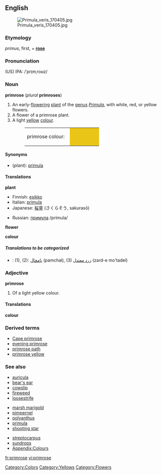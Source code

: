 {{wikipedia}}
==English==
[[Image:Primula veris 170405.jpg|thumb]]
===Etymology===
{{L.}} ''primus'', first, + '''[[rose]]'''
===Pronunciation===
(US) IPA: /ˈprɪmˌroʊz/

===Noun===
'''primrose''' (''plural'' '''primroses''')

#An early-[[flower]]ing [[plant]] of the [[genus]] ''[[Primula]]'', with white, red, or yellow flowers.
#A flower of a primrose plant.
#A light [[yellow]] [[colour]].
#:<table><tr><td>primrose colour: &nbsp;</td><td bgcolor="#E9C518" width="80">&nbsp; </td></tr></table>

====Synonyms====
*(''plant''): [[primula]]

====Translations====
'''plant'''

{{top}}
*Finnish: [[esikko]]
*Italian: [[primula]] {{f}}
*Japanese: [[桜草]] (さくらそう, sakurasō)
{{mid}}
*Russian: [[примула]] /prímula/ {{f}}
{{bottom}}

'''flower'''
{{top}}
{{mid}}
{{bottom}}

'''colour'''
{{top}}
{{mid}}
{{bottom}}

=====Translations to be categorized=====
{{checktrans}}
<!--Remove this section once all of the translations below have been moved into the tables above.-->
*{{ttbc|Persian}}: (1), (2): [[پامچال]] (pamchal), (3) [[زرد معتدل]] (zard-e mo'tadel)

===Adjective===
'''primrose'''

#Of a light yellow colour.

====Translations====
'''colour'''
{{top}}
{{mid}}
{{bottom}}

===Derived terms===
*[[Cape primrose]]
*[[evening primrose]]
*[[primrose path]]
*[[primrose yellow]]

===See also===
{{top3}}
*[[auricula]]
*[[bear's ear]]
*[[cowslip]]
*[[fireweed]]
*[[loosestrife]]
{{mid3}}
*[[marsh marigold]]
*[[pimpernel]]
*[[polyanthus]]
*[[primula]]
*[[shooting star]]
{{mid3}}
*[[streptocarpus]]
*[[sundrops]]
*[[Wiktionary_Appendix:Colours|Appendix:Colours]]
{{bottom}}

[[Category:Colors]]
[[Category:Yellows]]
[[Category:Flowers]]

[[fr:primrose]]
[[vi:primrose]]